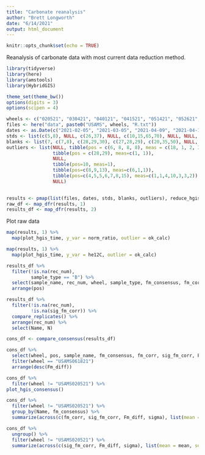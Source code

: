 ```yaml
---
title: "Carbonate reanalysis"
author: "Brett Longworth"
date: "6/14/2021"
output: html_document
---
```


```r
knitr::opts_chunk$set(echo = TRUE)
```

Reanalysis of carbonate data with most current data reduction method.

```r
library(tidyverse)
library(here)
library(amstools)
library(HybridGIS)

theme_set(theme_bw())
options(digits = 3)
options(scipen = 4)
```


```r
wheels <- c("020521", "030421", "040121", "041521", "051421", "052621", "061121", "061821")
files <- here("data", paste0("USAMS", wheels, "R.txt"))
dates <- as.Date(c("2021-02-05", "2021-03-05", "2021-04-09", "2021-04-16", "2021-05-14", "2021-05-28", "2021-06-11", "2021-06-18"))
stds <- list(c(5,8), NULL, c(26,37), NULL, c(10,15,65,70), NULL, NULL, NULL)
blanks <- list(7, c(7,8), c(28,29,30), c(27,28,29), c(20,35,50), NULL, NULL, 23)
outliers <- list(NULL, tibble(pos = c(6, 8, 8, 8), meas = c(18, 1, 2, 3)),
                 tibble(pos = c(28,29), meas=c(1, 1)),
                 NULL,
                 tibble(pos=10, meas=1),
                 tibble(pos=c(8,9,13), meas=c(6,1,1)),
                 tibble(pos=c(4,5,5,6,7,8,15), meas=c(1,1,4,10,3,3,2)),
                 NULL)
                 

results <- pmap(list(files, dates, stds, blanks, outliers), reduce_hgis)
raw_df <- map_dfr(results, 1)
results_df <- map_dfr(results, 2)
```

Plot raw data

```r
map(results, 1) %>% 
  map(plot_hgis_time, y_var = norm_ratio, outlier = ok_calc)
```

```r
map(results, 1) %>% 
  map(plot_hgis_time, y_var = he12C, outlier = ok_calc)
```

```r
results_df %>% 
  filter(!is.na(rec_num),
         sample_type == "B") %>% 
  select(sample_name, rec_num, wheel, sample_type, fm_consensus, fm_corr, sig_fm_corr) %>% 
  arrange(pos)
```

```r
results_df %>% 
  filter(!is.na(rec_num),
         !is.na(sig_fm_corr)) %>% 
  compare_replicates() %>% 
  arrange(rec_num) %>% 
  select(Name, N)
```

```r
cons_df <- compare_consensus(results_df)

cons_df %>% 
  select(wheel, pos, sample_name, fm_consensus, fm_corr, sig_fm_corr, Fm_diff, sigma) %>% 
  filter(wheel == "USAMS061821")
  arrange(desc(Fm_diff))
```
  
```r
cons_df %>% 
  filter(wheel != "USAMS020521") %>% 
plot_hgis_consensus()
```
  
```r
cons_df %>% 
  filter(wheel != "USAMS020521") %>% 
  group_by(Name, fm_consensus) %>% 
  summarize(across(c(fm_corr, sig_fm_corr, Fm_diff, sigma), list(mean = mean, sd = sd)))
```

```r
cons_df %>% 
  ungroup() %>% 
  filter(wheel != "USAMS020521") %>% 
  summarize(across(c(sig_fm_corr, Fm_diff, sigma), list(mean = mean, sd = sd)))
```
